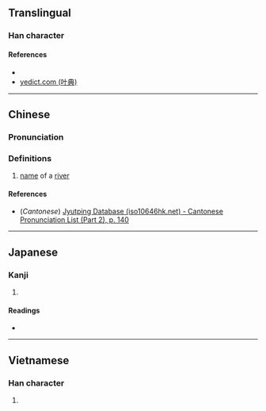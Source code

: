 {{character info/new}}
==Translingual==

===Han character===
{{Han char|rn=85|rad=水|as=08|sn=11|four=|canj=EQKQ|ids=⿰氵奉}}

====References====
* {{Han ref|kx=0629.190|dkj=17631|hdz=31637.100|uh=6DCE|ud=28110}}
* [http://yedict.com/htm/6D/6DCE.htm yedict.com (叶典)]

----

==Chinese==
{{zh-forms}}

===Pronunciation===
{{zh-pron
|m=pěng
|c=fung2
|mc=
|oc=
|ma=
|cat=pn
}}

===Definitions===
{{zh-hanzi}}

# [[name]] of a [[river]]

====References====
* (''Cantonese'') [http://www.iso10646hk.net/jp/document/download.jsp Jyutping Database (iso10646hk.net) - Cantonese Pronunciation List (Part 2), p. 140]

----

==Japanese==

===Kanji===
{{ja-kanji|grade=|rs=水08}}

# {{defn|lang=ja|sort=水08}}

====Readings====
* {{ja-readings|on=[[ほう]] (hō), [[ほ]] (ho), [[ふ]] (fu)|kun=[[ほう]] (hou), [[ふ]] (fu)}}

----

==Vietnamese==

===Han character===
{{vi-readings|rs=水08| hanviet = vũng}}

# {{defn|lang=vi|sort=水08}}